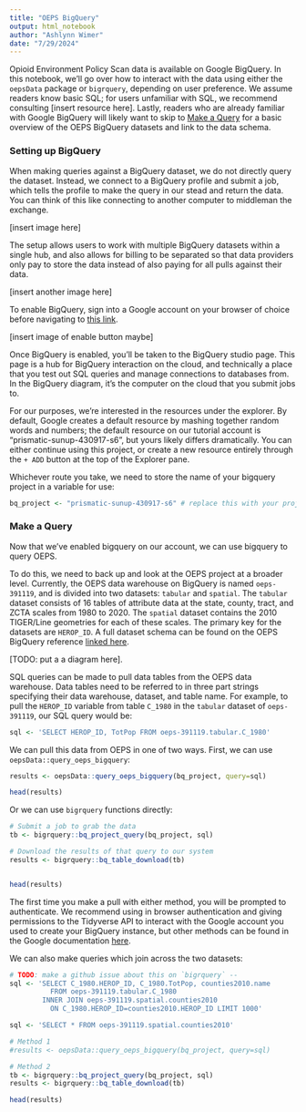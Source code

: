 ```yaml
---
title: "OEPS BigQuery"
output: html_notebook
author: "Ashlynn Wimer"
date: "7/29/2024"
---
```


Opioid Environment Policy Scan data is available on Google BigQuery. In this notebook, we'll go over how to interact with the data using either the `oepsData` package or `bigrquery`, depending on user preference. We assume readers know basic SQL; for users unfamiliar with SQL, we recommend consulting [insert resource here]. Lastly, readers who are already familiar with Google BigQuery will likely want to skip to [Make a Query](#querying) for a basic overview of the OEPS BigQuery datasets and link to the data schema.

### Setting up BigQuery

When making queries against a BigQuery dataset, we do not directly query the dataset. Instead, we connect to a BigQuery profile and submit a job, which tells the profile to make the query in our stead and return the data. You can think of this like connecting to another computer to middleman the exchange.

[insert image here]

The setup  allows users to work with multiple BigQuery datasets within a single hub, and also allows for billing to be separated so that data providers only pay to store the data instead of also paying for all pulls against their data.

[insert another image here]

To enable BigQuery, sign into a Google account on your browser of choice before navigating to [this link](https://console.cloud.google.com/marketplace/product/google/bigquery.googleapis.com?hl=en&returnUrl=%252Fbigquery). 

[insert image of enable button maybe]

Once BigQuery is enabled, you'll be taken to the BigQuery studio page. This page is a hub for BigQuery interaction on the cloud, and technically a place that you test out SQL queries and manage connections to databases from. In the BigQuery diagram, it's the computer on the cloud that you submit jobs to. 

For our purposes, we're interested in the resources under the explorer. By default, Google creates a default resource by mashing together random words and numbers; the default resource on our tutorial account is "prismatic-sunup-430917-s6", but yours likely differs dramatically. You can either continue using this project, or create a new resource entirely through the `+ ADD` button at the top of the Explorer pane.

Whichever route you take, we need to store the name of your bigquery project in a variable for use:

```r
bq_project <- "prismatic-sunup-430917-s6" # replace this with your project name!
```

### Make a Query {#query}

Now that we've enabled bigquery on our account, we can use bigquery to query OEPS.

To do this, we need to back up and look at the OEPS project at a broader level. Currently, the OEPS data warehouse on BigQuery is named `oeps-391119`, and is divided into two datasets: `tabular` and `spatial`. The `tabular` dataset consists of 16 tables of attribute data at the state, county, tract, and ZCTA scales from 1980 to 2020. The `spatial` dataset contains the 2010 TIGER/Line geometries for each of these scales. The primary key for the datasets are `HEROP_ID`. A full dataset schema can be found on the OEPS BigQuery reference [linked here](https://github.com/healthyregions/oeps/blob/23_update_explorer/docs/BQ-Reference.md).

[TODO: put a a diagram here].

SQL queries can be made to pull data tables from the OEPS data warehouse. Data tables need to be referred to in three part strings specifying their data warehouse, dataset, and table name. For example, to pull the `HEROP_ID` variable from table `C_1980` in the `tabular` dataset of `oeps-391119`, our SQL query would be:

```r
sql <- 'SELECT HEROP_ID, TotPop FROM oeps-391119.tabular.C_1980'
```

We can pull this data from OEPS in one of two ways. First, we can use `oepsData::query_oeps_bigquery`:

```r
results <- oepsData::query_oeps_bigquery(bq_project, query=sql)

head(results)
```

Or we can use `bigrquery` functions directly: 

```r

# Submit a job to grab the data
tb <- bigrquery::bq_project_query(bq_project, sql)

# Download the results of that query to our system
results <- bigrquery::bq_table_download(tb)


head(results)
```

The first time you make a pull with either method, you will be prompted to authenticate. We recommend using in browser authentication and giving permissions to the Tidyverse API to interact with the Google account you used to create your BigQuery instance, but other methods can be found in the Google documentation [here](https://cloud.google.com/bigquery/docs/authentication).

We can also make queries which join across the two datasets:

```r
# TODO: make a github issue about this on `bigrquery` --
sql <- 'SELECT C_1980.HEROP_ID, C_1980.TotPop, counties2010.name 
          FROM oeps-391119.tabular.C_1980
        INNER JOIN oeps-391119.spatial.counties2010 
          ON C_1980.HEROP_ID=counties2010.HEROP_ID LIMIT 1000'

sql <- 'SELECT * FROM oeps-391119.spatial.counties2010'

# Method 1
#results <- oepsData::query_oeps_bigquery(bq_project, query=sql)

# Method 2
tb <- bigrquery::bq_project_query(bq_project, sql)
results <- bigrquery::bq_table_download(tb)

head(results)
```


